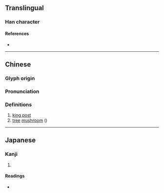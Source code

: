 {{character info}}
==Translingual==

===Han character===
{{Han char|rn=75|rad=木|as=06|sn=10|four=41927|canj=DMBL|ids=⿰[[木]][[而]]}}

====References====
* {{Han ref|kx=0523.150|dkj=14727|dj=0911.130|hdz=21196.070|uh=682D|ud=26669|bh=D1E6|bd=53734}}

----

==Chinese==
{{zh-forms}}

===Glyph origin===
{{Han etym}}

===Pronunciation===
{{zh-pron
|m=ér
|c=ji4
|mc=y
|oc=y
|ma=
|cat=n,pn
}}

===Definitions===
{{zh-hanzi}}

# [[king post]]
# [[tree]] [[mushroom]] ({{taxlink|Volvariella bombycina|species|ver=180130}})

----

==Japanese==

===Kanji===
{{ja-kanji|grade=|rs=木06}}

# {{rfdef|ja|sort=木06}}

====Readings====
* {{ja-readings|on=[[じ]] (ji), [[に]] (ni)|kun=[[ますがた]] (masugata)}}